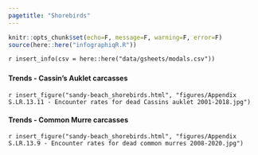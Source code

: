 ```yaml
---
pagetitle: "Shorebirds"
---
```


```r
knitr::opts_chunk$set(echo=F, message=F, warning=F, error=F)
source(here::here("infographiqR.R"))
```

`r insert_info(csv = here::here("data/gsheets/modals.csv"))`


### {.tabset}

#### Trends - Cassin's Auklet carcasses

`r insert_figure("sandy-beach_shorebirds.html", "figures/Appendix S.LR.13.11 - Encounter rates for dead Cassins auklet 2001-2018.jpg")`

#### Trends - Common Murre carcasses

`r insert_figure("sandy-beach_shorebirds.html", "figures/Appendix S.LR.13.9 - Encounter rates for dead common murres 2008-2020.jpg")`
